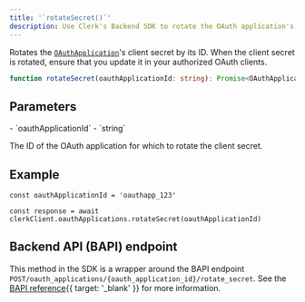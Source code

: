 ```yaml
---
title: '`rotateSecret()`'
description: Use Clerk's Backend SDK to rotate the OAuth application's client secret.
---
```


Rotates the [`OAuthApplication`](/docs/references/backend/types/backend-oauth-application)'s client secret by its ID. When the client secret is rotated, ensure that you update it in your authorized OAuth clients.

```ts
function rotateSecret(oauthApplicationId: string): Promise<OAuthApplication>
```

## Parameters

<Properties>
  - `oauthApplicationId`
  - `string`

  The ID of the OAuth application for which to rotate the client secret.
</Properties>

## Example

<Include src="_partials/backend/usage" />

```tsx
const oauthApplicationId = 'oauthapp_123'

const response = await clerkClient.oauthApplications.rotateSecret(oauthApplicationId)
```

## Backend API (BAPI) endpoint

This method in the SDK is a wrapper around the BAPI endpoint `POST/oauth_applications/{oauth_application_id}/rotate_secret`. See the [BAPI reference](/docs/reference/backend-api/tag/OAuth-Applications#operation/RotateSecret){{ target: '_blank' }} for more information.
